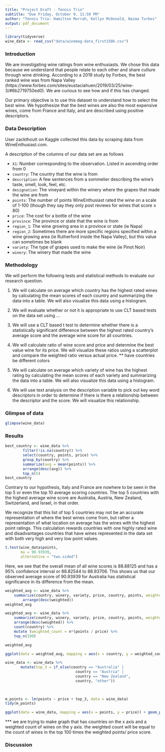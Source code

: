 ```yaml
---
title: "Project Draft - Tennis Trio"
subtitle: "Due Friday, October 9, 11:59 PM"
author: "Tennis Trio: Hamilton Murrah, Kellyn McDonald, Naima Turbes"
output: pdf_document
---
```

```r
library(tidyverse)
wine_data <- read_csv("data/winemag-data_first150k.csv") 
```

### Introduction

We are investigating wine ratings from wine enthusiasts. We chose this data because we understand that people relate to each other and share culture through wine drinking. According to a 2019 study by Forbes, the best ranked wine was from Napa Valley (https://www.forbes.com/sites/eustaciahuen/2019/03/25/wine-3/#6b2719750ed0). We are curious to see how and if this has changed.

Our primary objective is to use this dataset to understand how to select the best wine. We hypothesize that the best wines are also the most expensive wines, come from France and Italy, and are described using positive descriptors.


### Data Description

User zackthoutt on Kaggle collected this data by scraping data from WineEnthusiast.com.

A description of the columns of our data set are as follows

- `X1`: Number corresponding to the observation. Listed in ascending order from 0
- `country`: The country that the wine is from
- `description`: A few sentences from a sommelier describing the wine's taste, smell, look, feel, etc.
- `designation`: The vineyard within the winery where the grapes that made the wine are from
- `points`: The number of points WineEnthusiast rated the wine on a scale of 1-100 (though they say they only post reviews for wines that score $\geq$ 80)
- `price`: The cost for a bottle of the wine
- `province`: The province or state that the wine is from
- `region_1`: The wine growing area in a province or state (ie Napa)
- `region_2`: Sometimes there are more specific regions specified within a wine growing area (ie Rutherford inside the Napa Valley), but this value can sometimes be blank
- `variety`: The type of grapes used to make the wine (ie Pinot Noir)
- `winery`: The winery that made the wine


### Methodology
 
We will perform the following tests and statistical methods to evaluate our research question.
 
1. We will calculate on average which country has the highest rated wines by calculating the mean scores of each country and summarizing the data into a table. We will also visualize this data using a histogram.
 
2. We will evaluate whether or not it is appropriate to use CLT based tests on the data set using ...
 
3. We will use a CLT based t test to determine whether there is a statistically significant difference between the highest rated country's average score and the average wine score for all countries.
 
4. We will calculate ratio of wine score and price and determine the best value wine for its price. We will visualize these ratios using a scatterplot and compare the weighted ratio versus actual price.
** have countries be different colors
 
5. We will calculate on average which variety of wine has the highest rating  by calculating the mean scores of each variety and summarizing the data into a table. We will also visualize this data using a histogram.
 
6. We will use text analysis on the description variable to pick out key word descriptors in order to determine if there is there a relationship between the descriptor and the score. We will visualize this relationship.

### Glimpse of data

```r
glimpse(wine_data)
```

### Results
``` r
best_country <- wine_data %>%
        filter(!is.na(country)) %>%
        select(country, points, price) %>%
        group_by(country) %>%
        summarize(avg = mean(points)) %>%
        arrange(desc(avg)) %>%
        top_n(5)
best_country
```

Contrary to our hypothesis, Italy and France are nowhere to be seen in the top 5 or even the top 10 average scoring countries. The top 5 countries with the highest average wine score are Australia, Austria, New Zealand, Switzerland, and Israel, in that order.

We recognize that this list of top 5 countries may not be an accurate representation of where the best wines come from, but rather a representation of what location on average has the wines with the highest point ratings. This calculation rewards countries with one highly rated wine and disadvantages countries that have wines represented in the data set with both very high and very low point values.

``` r
t.test(wine_data$points,
       mu = 90.93939,
       alternative = "two.sided")
```
Here, we see that the overall mean of all wine scores is 88.88125 and has a 95% confidence interval or 88.82544 to 88.93706. This shows us that our observed average score of 90.93939 for Australia has statistical significance in its difference from the mean.


``` r
weighted_avg <- wine_data %>%
    summarize(country, winery, variety, price, country, points, weighted = points/price) %>%
        arrange(desc(weighted))
weighted_avg

weighted_avg <- wine_data %>%
    summarize(country, winery, variety, price, country, points, weighted = points/price) %>%
    arrange(desc(weighted)) %>%
    count(country) %>%
    mutate (weighted_count = n*(points / price) %>%
    top_n(100) 

weighted_avg

ggplot(data = weighted_avg, mapping = aes(x = country, y = weighted_count)) + geom_col()

wine_data <- wine_data %>% 
       mutate(top_3 = if_else(country == "Australia" |
                                country == "Austria" |
                                country == "New Zealand",
                                country, "other"))

        
        
m_points <- lm(points ~ price + top_3, data = wine_data) 
tidy(m_points)

ggplot(data = wine_data, mapping = aes(x = points, y = price)) + geom_point() + geom_smooth(method = "lm", se = F) + facet_wrap(~top_3)
```

*** we are trying to make graph that has countries on the x axis and a weighted count of wines on the y axis. the weighted count will be equal to the count of wines in the top 100 times the weighted points/ price score. 

### Discussion
